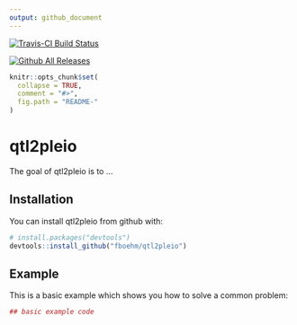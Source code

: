 ```yaml
---
output: github_document
---
```


[![Travis-CI Build Status](https://travis-ci.org/fboehm/qtl2pleio.svg?branch=master)](https://travis-ci.org/fboehm/qtl2pleio)

[![Github All Releases](https://img.shields.io/github/downloads/atom/atom/total.svg)]()



<!-- README.md is generated from README.Rmd. Please edit that file -->

```r
knitr::opts_chunk$set(
  collapse = TRUE,
  comment = "#>",
  fig.path = "README-"
)
```

# qtl2pleio

The goal of qtl2pleio is to ...

## Installation

You can install qtl2pleio from github with:

```r
# install.packages("devtools")
devtools::install_github("fboehm/qtl2pleio")
```

## Example

This is a basic example which shows you how to solve a common problem:

```r
## basic example code
```
